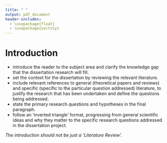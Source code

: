 ```yaml
---
title: " "
output: pdf_document
header-includes:
  - \usepackage{float}
  - \usepackage{sectsty}
---
```


# Introduction

- introduce the reader to the subject area and clarify the knowledge gap that the dissertation research will fill.
- set the context for the dissertation by reviewing the relevant literature.
- include relevant references to general (theoretical papers and reviews) and specific (specific to the particular question addressed) literature, to justify the research that has been undertaken and define the questions being addressed.
- state the primary research questions and hypotheses in the final paragraph.
- follow an ‘inverted triangle’ format, progressing from general scientific ideas and why they matter to the specific research questions addressed in the dissertation project. 

*The introduction should not be just a ‘Literature Review’.*